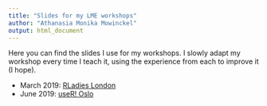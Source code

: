 ```yaml
---
title: "Slides for my LME workshops"
author: "Athanasia Monika Mowinckel"
output: html_document
---
```


Here you can find the slides I use for my workshops. I slowly adapt my workshop every time I teach it, using the experience from each to improve it (I hope).  

- March 2019: [RLadies London](lme_rladies_london.html)  
- June 2019: [useR! Oslo](lme_UseR_Oslo_2019.html)  
